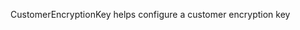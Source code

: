 <!-- Code generated from the comments of the CustomerEncryptionKey struct in builder/happycloud/config.go; DO NOT EDIT MANUALLY -->

CustomerEncryptionKey helps configure a customer encryption key

<!-- End of code generated from the comments of the CustomerEncryptionKey struct in builder/happycloud/config.go; -->
